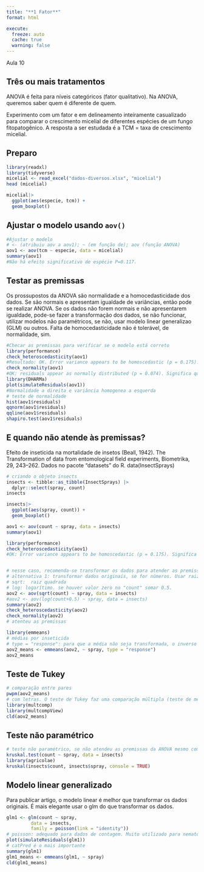 ```yaml
---
title: "**1 Fator**"
format: html

execute: 
  freeze: auto
  cache: true
  warning: false
---
```


Aula 10

## Três ou mais tratamentos

ANOVA é feita para níveis categóricos (fator qualitativo). Na ANOVA, queremos saber quem é diferente de quem.

Experimento com um fator e em delineamento inteiramente casualizado para comparar o crescimento micelial de diferentes espécies de um fungo fitopatogênico. A resposta a ser estudada é a TCM = taxa de crescimento micelial.

## Preparo

```r
library(readxl)
library(tidyverse)
micelial <- read_excel("dados-diversos.xlsx", "micelial")
head (micelial)

```

```r
micelial|> 
  ggplot(aes(especie, tcm)) +
  geom_boxplot()
```

## Ajustar o modelo usando `aov()`

```r
#Ajustar o modelo
# <- (atribuiu aov a aov1); ~ (em função de); aov (função ANOVA)
aov1 <- aov(tcm ~ especie, data = micelial)
summary(aov1)
#Não há efeito significativo de espécie P=0.117.

```

## Testar as premissas

Os prossupostos da ANOVA são normalidade e a homocedasticidade dos dados. Se são normais e apresentam igualdade de variâncias, então pode se realizar ANOVA. Se os dados não forem normais e não apresentarem igualdade, pode-se fazer a transformação dos dados, se não funcionar, utilizar modelos não paramétricos, se não, usar modelo linear generalizao (GLM) ou outros. Falta de homocedasticidade não é tolerável, de normalidade, sim.

```r
#Checar as premissas para verificar se o modelo está correto
library(performance)
check_heteroscedasticity(aov1)
#Resultado: OK. Error variance appears to be homoscedastic (p = 0.175). Significa que as variâncias são homogeneas.Se o p-valor for < 0.05 indica que os dados não são homogeneos.
check_normality(aov1)
#OK: residuals appear as normally distributed (p = 0.074). Significa que há normalidade. Se o p-valor for < 0.05 indica que os dados não apresentam normalidade.
library(DHARMa)
plot(simulateResiduals(aov1))
#Normalidade a direita e variância homogenea a esquerda
# teste de normalidade
hist(aov1$residuals)
qqnorm(aov1$residuals)
qqline(aov1$residuals)
shapiro.test(aov1$residuals)
```

## E quando não atende às premissas?

Efeito de inseticida na mortalidade de insetos (Beall, 1942). The Transformation of data from entomological field experiments, Biometrika, 29, 243--262. Dados no pacote "datasets" do R. data(InsectSprays)

```r
# criando o objeto insects
insects <- tibble::as_tibble(InsectSprays) |> 
  dplyr::select(spray, count)
insects
```

```r
insects|> 
  ggplot(aes(spray, count)) +
  geom_boxplot()
```

```r
aov1 <- aov(count ~ spray, data = insects)
summary(aov1)

library(performance)
check_heteroscedasticity(aov1)
#OK: Error variance appears to be homoscedastic (p = 0.175). Significa que as variâncias não são homogeneas, p < 0.05.


# nesse caso, recomenda-se transformar os dados para atender as premissas e então utilizar a ANOVA. Se as transformações não atenderem a homocedasticidade, utilizar teste não paramétrico.
# alternativa 1: transformar dados originais, se for números. Usar raiz quadrada ou logaritimo
# sqrt:  raiz quadrada
# log: logarítimo. se houver valor zero no "count" somar 0.5.
aov2 <- aov(sqrt(count) ~ spray, data = insects)
#aov2 <- aov(log(count+0.5) ~ spray, data = insects)
summary(aov2)
check_heteroscedasticity(aov2)
check_normality(aov2)
# atenteu as premissas

library(emmeans)
# médias por inseticida
# type = "response": para que a média não seja transformada, o inverso da raiz
aov2_means <- emmeans(aov2, ~ spray, type = "response")
aov2_means
```

## Teste de Tukey

```r
# comparação entre pares
pwpm(aov2_means)
# com letras. O teste de Tukey faz uma comparação múltipla (teste de médias comun mais utilizado). Ele apresenta uma ambiguidade, por exemplo, um tratamento com duas letras, pertencendo a dois grupos.
library(multcomp)
library(multcompView)
cld(aov2_means)
```

## Teste não paramétrico

```r
# teste não paramétrico, se não atendeu as premissas da ANOVA mesmo com transformção dos dados.
kruskal.test(count ~ spray, data = insects)
library(agricolae)
kruskal(insects$count, insects$spray, console = TRUE)
```







## Modelo linear generalizado

Para publicar artigo, o modelo linear é melhor que transformar os dados originais. É mais elegante usar o glm do que transformar os dados.

```r
glm1 <- glm(count ~ spray,
         data = insects,
         family = poisson(link = "identity"))
# poisson: adequado para dados de contagem. Muito utilizado para nematoide.
plot(simulateResiduals(glm1))
# catPred é o mais importante
summary(glm1)
glm1_means <- emmeans(glm1, ~ spray)
cld(glm1_means)


```
